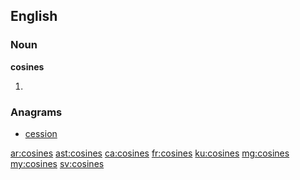 ==English==

===Noun===
'''cosines'''

# {{plural of|cosine}}

===Anagrams===
* [[cession#English|cession]]

[[ar:cosines]]
[[ast:cosines]]
[[ca:cosines]]
[[fr:cosines]]
[[ku:cosines]]
[[mg:cosines]]
[[my:cosines]]
[[sv:cosines]]